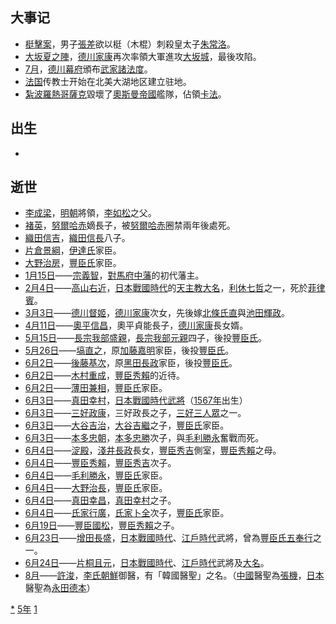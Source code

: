 {{yearTOC|1615|明'''[[万历|万历]]四十三年'''；越南莫朝'''[[乾统_(莫敬恭)|乾统]]二十三年'''，后黎朝'''[[弘定|弘定]]十六年'''；日本'''[[慶長|慶長]]二十年'''，'''[[元和_(後水尾天皇)|元和]]元年'''}}
== 大事记 ==
*[[梃擊案|梃擊案]]，男子[[張差|張差]]欲以梃（木棍）刺殺皇太子[[朱常洛|朱常洛]]。
*[[大坂夏之陣|大坂夏之陣]]，[[德川家康|德川家康]]再次率領大軍進攻[[大坂城|大坂城]]，最後攻陷。
*[[7月|7月]]，[[德川幕府|德川幕府]]頒布[[武家諸法度|武家諸法度]]。
*[[法国|法国]]传教士开始在北美大湖地区建立驻地。
*[[紮波羅熱哥薩克|紮波羅熱哥薩克]]毀壞了[[奧斯曼帝國|奧斯曼帝國]]艦隊，佔領[[卡法|卡法]]。

== 出生 ==
*

== 逝世 ==
{{Wikisource year mention}}
*[[李成梁|李成梁]]，[[明朝|明朝]]將領，[[李如松|李如松]]之父。
*[[褚英|褚英]]，[[努爾哈赤|努爾哈赤]]嫡長子，被[[努爾哈赤|努爾哈赤]]圈禁兩年後處死。
*[[織田信吉|織田信吉]]，[[織田信長|織田信長]]八子。
*[[片倉景綱|片倉景綱]]，[[伊達氏|伊達氏]]家臣。
*[[大野治房|大野治房]]，[[豐臣氏|豐臣氏]]家臣。
*[[1月15日|1月15日]]——[[宗義智|宗義智]]，[[對馬府中藩|對馬府中藩]]的初代藩主。
*[[2月4日|2月4日]]——[[高山右近|高山右近]]，[[日本戰國時代|日本戰國時代]]的[[天主教|天主教]][[大名_(稱謂)|大名]]，[[利休七哲|利休七哲]]之一，死於[[菲律賓|菲律賓]]。
*[[3月3日|3月3日]]——[[德川督姬|德川督姬]]，[[德川家康|德川家康]]次女，先後嫁[[北條氏直|北條氏直]]與[[池田輝政|池田輝政]]。
*[[4月11日|4月11日]]——[[奧平信昌|奧平信昌]]，奧平貞能長子，[[德川家康|德川家康]]長女婿。
*[[5月15日|5月15日]]——[[長宗我部盛親|長宗我部盛親]]，[[長宗我部元親|長宗我部元親]]四子，後投[[豐臣氏|豐臣氏]]。
*[[5月26日|5月26日]]——[[塙直之|塙直之]]，原[[加藤嘉明|加藤嘉明]]家臣，後投[[豐臣氏|豐臣氏]]。
*[[6月2日|6月2日]]——[[後藤基次|後藤基次]]，原[[黑田長政|黑田長政]]家臣，後投[[豐臣氏|豐臣氏]]。
*[[6月2日|6月2日]]——[[木村重成|木村重成]]，[[豐臣秀賴|豐臣秀賴]]的近待。
*[[6月2日|6月2日]]——[[薄田兼相|薄田兼相]]，[[豐臣氏|豐臣氏]]家臣。
*[[6月3日|6月3日]]——[[真田信繁|真田幸村]]，[[战国_(日本)|日本戰國時代]][[武士|武將]]（[[1567年|1567年]]出生）
*[[6月3日|6月3日]]——[[三好政康|三好政康]]，三好政長之子，[[三好三人眾|三好三人眾]]之一。
*[[6月3日|6月3日]]——[[大谷吉治|大谷吉治]]，[[大谷吉繼|大谷吉繼]]之子，[[豐臣氏|豐臣氏]]家臣。
*[[6月3日|6月3日]]——[[本多忠朝|本多忠朝]]，[[本多忠勝|本多忠勝]]次子，與[[毛利勝永|毛利勝永]]奮戰而死。
*[[6月4日|6月4日]]——[[淀殿|淀殿]]，[[淺井長政|淺井長政]]長女，[[豐臣秀吉|豐臣秀吉]]側室，[[豐臣秀賴|豐臣秀賴]]之母。
*[[6月4日|6月4日]]——[[豐臣秀賴|豐臣秀賴]]，[[豐臣秀吉|豐臣秀吉]]次子。
*[[6月4日|6月4日]]——[[毛利勝永|毛利勝永]]，[[豐臣氏|豐臣氏]]家臣。
*[[6月4日|6月4日]]——[[大野治長|大野治長]]，[[豐臣氏|豐臣氏]]家臣。
*[[6月4日|6月4日]]——[[真田幸昌|真田幸昌]]，[[真田信繁|真田幸村]]之子。
*[[6月4日|6月4日]]——[[氏家行廣|氏家行廣]]，[[氏家卜全|氏家卜全]]次子，[[豐臣氏|豐臣氏]]家臣。
*[[6月19日|6月19日]]——[[豐臣國松|豐臣國松]]，[[豐臣秀賴|豐臣秀賴]]之子。
*[[6月23日|6月23日]]——[[增田長盛|增田長盛]]，[[日本戰國時代|日本戰國時代]]、[[江戶時代|江戶時代]]武將，曾為[[豐臣氏|豐臣氏]][[五奉行|五奉行]]之一。
*[[6月24日|6月24日]]——[[片桐且元|片桐且元]]，[[日本戰國時代|日本戰國時代]]、[[江戶時代|江戶時代]]武將及[[大名_(稱謂)|大名]]。
*[[8月|8月]]——[[許浚|許浚]]，[[李氏朝鮮|李氏朝鮮]]御醫，有「韓國醫聖」之名。（[[中國|中國]]醫聖為[[張機|張機]]，[[日本|日本]]醫聖為[[永田德本|永田德本]]）

[[Category:1615年|*]]
[[Category:1610年代|5年]]
[[Category:17世纪各年|1]]